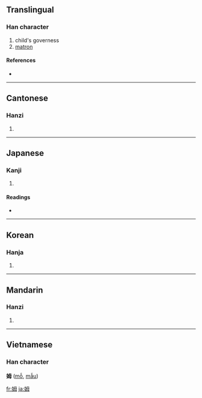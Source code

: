 ==Translingual==

===Han character===
{{Han char|rn=38|rad=女|as=05|sn=8|four=4745<sub>0</sub>|canj=女田卜戈 (VWYI)}}

# child's governess
# [[matron]]

====References====
* {{Han ref|kx=0258.090|dkj=06159|dj=0523.150|hdz=21041.130|uh=59C6|ud=22982|bh=A969|bd=43369}}

----

==Cantonese==

===Hanzi===
{{yue-hanzi|jyut=|y=mou5}}

# {{defn|Cantonese}}

----

==Japanese==

===Kanji===
{{ja-kanji|grade=u|rs=女05}}

# {{defn|Japanese}}

====Readings====
* {{ja-readings|on=[[ぼ]] (bo), [[も]] (mo)|kun=[[かしずき]] (kashizuki), [[うば]] (uba)}}

----

==Korean==

===Hanja===
{{ko-hanja|hangeul=모|rv=mo|mr=mo}}

# {{defn|Korean}}

----

==Mandarin==

===Hanzi===
{{cmn-hanzi|pin=[[mǔ]] ([[mu3]])|wg=mu<sup>3</sup>}}

# {{defn|Mandarin}}

----

==Vietnamese==
===Han character===
'''姆''' ([[mỗ]], [[mẫu]])

[[fr:姆]]
[[ja:姆]]